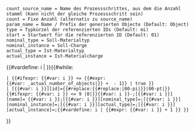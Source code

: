 <noinclude><pre>
count_source_name = Name des Prozessschrittes, aus dem die Anzahl stammt (Kann nicht der gleiche Prozessschritt sein)
count = Fixe Anzahl (alternativ zu source_name)
param_name = Name / Prefix der generierten Objecte (Default: Object)
type = Typkürzel der referenzierten IDs (Default: mi)
start = Startwert für die referenzierten ID (Default: 01)
nominal_type = Soll-Materialtyp
nominal_instance = Soll-Charge
actual_type = Ist-Materialtyp
actual_instance = Ist-Materialcharge
</pre>
</noinclude>
<includeonly>{{#vardefine: i | {{{start|1}}} }}{{#while:
 | {{#ifexpr: {{#var: i }} <= {{#expr:{{#var: {{{count_source_name|}}}_actual_number_of_objects|{{{count}}}}} + {{{start|1}}} - 1}} | true }}
 | [{{#var: i }}][id]={{#replace:{{#replace:{{PAGENAME}}|00-pi|}}|00-pt|}}{{#ifexpr: {{#var: i }} <= 9 |0|}}{{#var: i }}-{{{type|mi}}};[{{#var: i }}][name]={{{param_name|Object}}} {{#var: i }};[{{#var: i }}][nominal_type]={{{nominal_type|}}};[{{#var: i }}][nominal_instance]={{{nominal_instance|}}};[{{#var: i }}][actual_type]={{{actual_type|}}};[{{#var: i }}][actual_instance]={{{actual_instance|}}};{{#vardefine: i | {{#expr: {{#var: i }} + 1 }} }}
}}</includeonly>